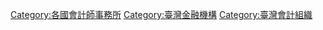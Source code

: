 [[Category:各國會計師事務所|Category:各國會計師事務所]]
[[Category:臺灣金融機構|Category:臺灣金融機構]]
[[Category:臺灣會計組織|Category:臺灣會計組織]]